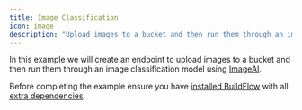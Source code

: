 ```yaml
---
title: Image Classification
icon: image
description: "Upload images to a bucket and then run them through an image classification model."
---
```



In this example we will create an endpoint to upload images to a bucket and then run them through an image classification model using [ImageAI](https://github.com/OlafenwaMoses/ImageAI).

<Snippet file="image_classification_system_design.mdx" />

Before completing the example ensure you have [installed BuildFlow](/buildflow/programming-guide/install)
with all [extra dependencies](/buildflow/programming-guide/install#extra-dependencies).

<Tabs groupId="cloud-types">
  <Tab title="GCP">
    <Snippet file="gcp_image_classification.mdx" />
  </Tab>
  <Tab title="AWS">
    <Snippet file="aws_image_classification.mdx" />
  </Tab>
  <Tab title="Local">
    <Snippet file="local_image_classification.mdx" />
    </Tab>
</Tabs>
